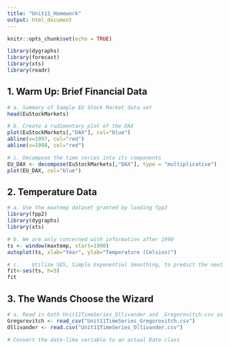 ```yaml
---
title: "Unit11_Homework"
output: html_document
---
```


```r
knitr::opts_chunk$set(echo = TRUE)
```

```r
library(dygraphs)
library(forecast)
library(xts)
library(readr)
```


## 1. Warm Up: Brief Financial Data
```r
# a. Summary of Sample EU Stock Market data set
head(EuStockMarkets)
```

```r
# b. Create a rudimentary plot of the DAX
plot(EuStockMarkets[,"DAX"], col="blue")
abline(v=1997, col="red")
abline(v=1998, col="red")
```

```r
# c. Decompose the time series into its components 
EU_DAX <- decompose(EuStockMarkets[,"DAX"], type = "multiplicative")
plot(EU_DAX, col="blue")
```

## 2.	Temperature Data
```r
# a. Use the maxtemp dataset granted by loading fpp2
library(fpp2)
library(dygraphs)
library(xts)
```

```r
# b. We are only concerned with information after 1990
ts <- window(maxtemp, start=1990)
autoplot(ts, xlab="Year", ylab="Temperature (Celsius)")
```

```r
# c.	Utilize SES, Simple Exponential Smoothing, to predict the next five years of maximum temperatures in Melbourne. 
fit<-ses(ts, h=5)
fit
```

## 3.	The Wands Choose the Wizard 
```r
# a. Read in both Unit11TimeSeries_Ollivander and _Gregorovitch.csv as two different data frames
Gregorovitch <- read_csv("Unit11TimeSeries_Gregorovitch.csv")
Ollivander <- read.csv("Unit11TimeSeries_Ollivander.csv")
```

```r
# Convert the date-like variable to an actual Date class

```













